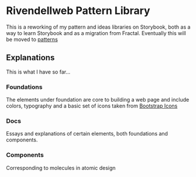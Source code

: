 
<Meta title="Docs/Introduction" />

# Rivendellweb Pattern Library

This is a reworking of my pattern and ideas libraries on Storybook, both as a way to learn Storybook and as a migration from Fractal. Eventually this will be moved to [patterns](https://patterns.rivendellweb.net)

## Explanations

This is what I have so far...

### Foundations

The elements under foundation are core to building a web page and include colors, typography and a basic set of icons taken from [Bootstrap Icons](https://icons.getbootstrap.com/)

### Docs

Essays and explanations of certain elements, both foundations and components.

### Components

Corresponding to molecules in atomic design